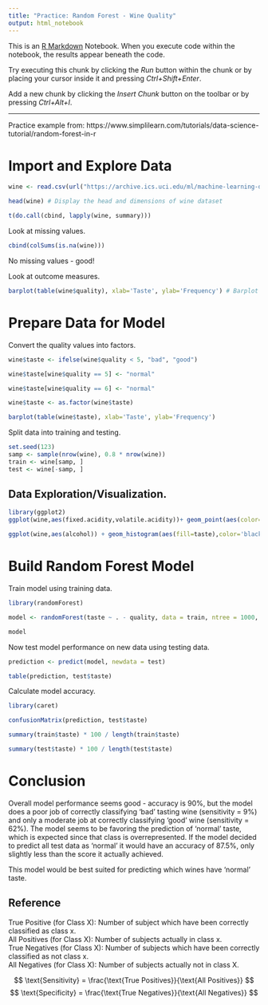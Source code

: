 ```yaml
---
title: "Practice: Random Forest - Wine Quality"
output: html_notebook
---
```


This is an [R Markdown](http://rmarkdown.rstudio.com) Notebook. When you execute code within the notebook, the results appear beneath the code. 

Try executing this chunk by clicking the *Run* button within the chunk or by placing your cursor inside it and pressing *Ctrl+Shift+Enter*. 

Add a new chunk by clicking the *Insert Chunk* button on the toolbar or by pressing *Ctrl+Alt+I*.

------------------------------------------------------------------------

Practice example from: https://www.simplilearn.com/tutorials/data-science-tutorial/random-forest-in-r 

# Import and Explore Data

```r
wine <- read.csv(url("https://archive.ics.uci.edu/ml/machine-learning-databases/wine-quality/winequality-red.csv"), header = TRUE, sep = ";") # This command is used to load the dataset

head(wine) # Display the head and dimensions of wine dataset
```

```r
t(do.call(cbind, lapply(wine, summary)))
```

Look at missing values.

```r
cbind(colSums(is.na(wine)))
```

No missing values - good!

Look at outcome measures.

```r
barplot(table(wine$quality), xlab='Taste', ylab='Frequency') # Barplot to see the quality of wines. The output looks like below
```

# Prepare Data for Model
Convert the quality values into factors.

```r
wine$taste <- ifelse(wine$quality < 5, "bad", "good")

wine$taste[wine$quality == 5] <- "normal"

wine$taste[wine$quality == 6] <- "normal"

wine$taste <- as.factor(wine$taste)

barplot(table(wine$taste), xlab='Taste', ylab='Frequency')
```

Split data into training and testing.

```r
set.seed(123)
samp <- sample(nrow(wine), 0.8 * nrow(wine))
train <- wine[samp, ]
test <- wine[-samp, ]
```

## Data Exploration/Visualization.

```r
library(ggplot2)
ggplot(wine,aes(fixed.acidity,volatile.acidity))+ geom_point(aes(color=taste))# This command is used to display a scatter plot. The output looks like below
```


```r
ggplot(wine,aes(alcohol)) + geom_histogram(aes(fill=taste),color='black',bins=50) # This command is used to display a stacked bar chart. The output looks like below
```

# Build Random Forest Model

Train model using training data.
```r
library(randomForest)

model <- randomForest(taste ~ . - quality, data = train, ntree = 1000, mtry = 5)

model
```

Now test model performance on new data using testing data.

```r
prediction <- predict(model, newdata = test)

table(prediction, test$taste)
```

Calculate model accuracy.


```r
library(caret)

confusionMatrix(prediction, test$taste)
```

```r
summary(train$taste) * 100 / length(train$taste)
```

```r
summary(test$taste) * 100 / length(test$taste)
```


# Conclusion
Overall model performance seems good - accuracy is 90%, but the model does a poor job of correctly classifying 'bad' tasting wine (sensitivity = 9%) and only a moderate job at correctly classifying 'good' wine (sensitivity = 62%). The model seems to be favoring the prediction of 'normal' taste, which is expected since that class is overrepresented. If the model decided to predict all test data as 'normal' it would have an accuracy of 87.5%, only slightly less than the score it actually achieved.

This model would be best suited for predicting which wines have 'normal' taste.

## Reference
True Positive (for Class X): Number of subject which have been correctly classified as class x.  
All Positives (for Class X): Number of subjects actually in class x.  
True Negatives (for Class X): Number of subjects which have been correctly classified as not class x.  
All Negatives (for Class X): Number of subjects actually not in class X.

$$
\text{Sensitivity} = \frac{\text{True Positives}}{\text{All Positives}}
$$
$$
\text{Specificity} = \frac{\text{True Negatives}}{\text{All Negatives}}
$$